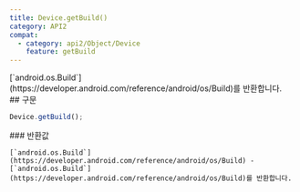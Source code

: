 ```yaml
---
title: Device.getBuild()
category: API2
compat:
  - category: api2/Object/Device
    feature: getBuild
---
```


<Section>
  [`android.os.Build`](https://developer.android.com/reference/android/os/Build)를 반환합니다.
</Section>
<Section>
  ## 구문

  ~~~js
  Device.getBuild();
  ~~~

  <Section>
    ### 반환값

    [`android.os.Build`](https://developer.android.com/reference/android/os/Build) -
    [`android.os.Build`](https://developer.android.com/reference/android/os/Build)를 반환합니다.
  </Section>
</Section>